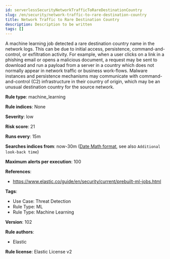 ```yaml
---
id: serverlessSecurityNetworkTrafficToRareDestinationCountry
slug: /en/security/network-traffic-to-rare-destination-country
title: Network Traffic to Rare Destination Country
description: Description to be written
tags: []
---
```


<div id="network-traffic-to-rare-destination-country"></div>

A machine learning job detected a rare destination country name in the network logs. This can be due to initial access, persistence, command-and-control, or exfiltration activity. For example, when a user clicks on a link in a phishing email or opens a malicious document, a request may be sent to download and run a payload from a server in a country which does not normally appear in network traffic or business work-flows. Malware instances and persistence mechanisms may communicate with command-and-control (C2) infrastructure in their country of origin, which may be an unusual destination country for the source network.

**Rule type**: machine_learning

**Rule indices**: None

**Severity**: low

**Risk score**: 21

**Runs every**: 15m

**Searches indices from**: now-30m ([Date Math format](((ref))/common-options.html#date-math), see also <DocLink id="serverlessSecurityRulesUiCreate" section="set-the-rules-schedule">`Additional look-back time`</DocLink>)

**Maximum alerts per execution**: 100

**References**: 

* https://www.elastic.co/guide/en/security/current/prebuilt-ml-jobs.html

**Tags**: 

* Use Case: Threat Detection
* Rule Type: ML
* Rule Type: Machine Learning

**Version**: 102

**Rule authors**: 

* Elastic

**Rule license**: Elastic License v2

